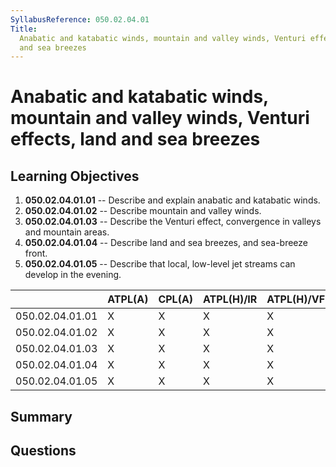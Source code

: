 ```yaml
---
SyllabusReference: 050.02.04.01
Title:
  Anabatic and katabatic winds, mountain and valley winds, Venturi effects, land
  and sea breezes
---
```


# Anabatic and katabatic winds, mountain and valley winds, Venturi effects, land and sea breezes

## Learning Objectives

1.  **050.02.04.01.01** -- Describe and explain anabatic and katabatic winds.
2.  **050.02.04.01.02** -- Describe mountain and valley winds.
3.  **050.02.04.01.03** -- Describe the Venturi effect, convergence in valleys
    and mountain areas.
4.  **050.02.04.01.04** -- Describe land and sea breezes, and sea-breeze front.
5.  **050.02.04.01.05** -- Describe that local, low-level jet streams can develop
    in the evening.

|                 | ATPL(A) | CPL(A) | ATPL(H)/IR | ATPL(H)/VFR | CPL(H) | IR | CBIR(A) |
| --------------- | ------- | ------ | ---------- | ----------- | ------ | -- | ------- |
| 050.02.04.01.01 | X       | X      | X          | X           | X      | X  | X       |
| 050.02.04.01.02 | X       | X      | X          | X           | X      | X  | X       |
| 050.02.04.01.03 | X       | X      | X          | X           | X      | X  | X       |
| 050.02.04.01.04 | X       | X      | X          | X           | X      | X  | X       |
| 050.02.04.01.05 | X       | X      | X          | X           | X      | X  | X       |

## Summary

## Questions
